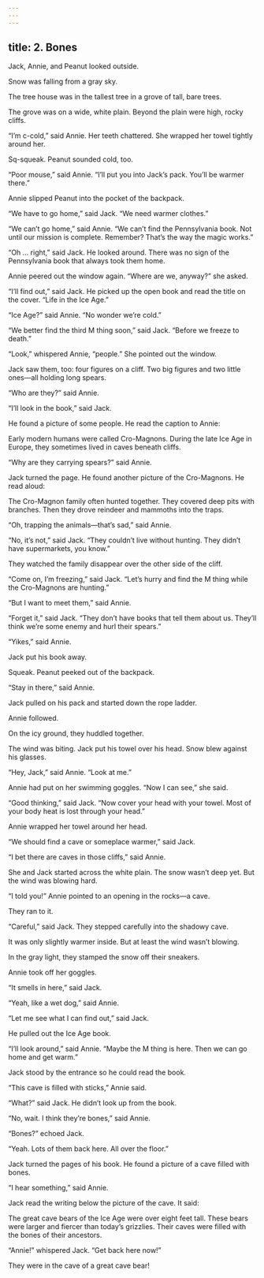 ```yaml
---
---
---
```

title: 2. Bones
---



Jack, Annie, and Peanut looked outside.

Snow was falling from a gray sky.

The tree house was in the tallest tree in a grove of tall, bare trees.

The grove was on a wide, white plain. Beyond the plain were high, rocky cliffs.

“I’m c-cold,” said Annie. Her teeth chattered. She wrapped her towel tightly around her.

Sq-squeak. Peanut sounded cold, too.

“Poor mouse,” said Annie. “I’ll put you into Jack’s pack. You’ll be warmer there.”

Annie slipped Peanut into the pocket of the backpack.

“We have to go home,” said Jack. “We need warmer clothes.”

“We can’t go home,” said Annie. “We can’t find the Pennsylvania book. Not until our mission is complete. Remember? That’s the way the magic works.”

“Oh … right,” said Jack. He looked around. There was no sign of the Pennsylvania book that always took them home.

Annie peered out the window again. “Where are we, anyway?” she asked.

“I’ll find out,” said Jack. He picked up the open book and read the title on the cover. “Life in the Ice Age.”



“Ice Age?” said Annie. “No wonder we’re cold.”

“We better find the third M thing soon,” said Jack. “Before we freeze to death.”

“Look,” whispered Annie, “people.” She pointed out the window.

Jack saw them, too: four figures on a cliff. Two big figures and two little ones—all holding long spears.

“Who are they?” said Annie.

“I’ll look in the book,” said Jack.

He found a picture of some people. He read the caption to Annie:

Early modern humans were called Cro-Magnons. During the late Ice Age in Europe, they sometimes lived in caves beneath cliffs.





“Why are they carrying spears?” said Annie.

Jack turned the page. He found another picture of the Cro-Magnons. He read aloud:

The Cro-Magnon family often hunted together. They covered deep pits with branches. Then they drove reindeer and mammoths into the traps.





“Oh, trapping the animals—that’s sad,” said Annie.

“No, it’s not,” said Jack. “They couldn’t live without hunting. They didn’t have supermarkets, you know.”

They watched the family disappear over the other side of the cliff.

“Come on, I’m freezing,” said Jack. “Let’s hurry and find the M thing while the Cro-Magnons are hunting.”

“But I want to meet them,” said Annie.

“Forget it,” said Jack. “They don’t have books that tell them about us. They’ll think we’re some enemy and hurl their spears.”

“Yikes,” said Annie.

Jack put his book away.

Squeak. Peanut peeked out of the backpack.

“Stay in there,” said Annie.

Jack pulled on his pack and started down the rope ladder.

Annie followed.

On the icy ground, they huddled together.

The wind was biting. Jack put his towel over his head. Snow blew against his glasses.

“Hey, Jack,” said Annie. “Look at me.”

Annie had put on her swimming goggles. “Now I can see,” she said.

“Good thinking,” said Jack. “Now cover your head with your towel. Most of your body heat is lost through your head.”

Annie wrapped her towel around her head.

“We should find a cave or someplace warmer,” said Jack.

“I bet there are caves in those cliffs,” said Annie.

She and Jack started across the white plain. The snow wasn’t deep yet. But the wind was blowing hard.

“I told you!” Annie pointed to an opening in the rocks—a cave.

They ran to it.

“Careful,” said Jack. They stepped carefully into the shadowy cave.

It was only slightly warmer inside. But at least the wind wasn’t blowing.

In the gray light, they stamped the snow off their sneakers.

Annie took off her goggles.

“It smells in here,” said Jack.

“Yeah, like a wet dog,” said Annie.

“Let me see what I can find out,” said Jack.

He pulled out the Ice Age book.

“I’ll look around,” said Annie. “Maybe the M thing is here. Then we can go home and get warm.”

Jack stood by the entrance so he could read the book.

“This cave is filled with sticks,” Annie said.

“What?” said Jack. He didn’t look up from the book.

“No, wait. I think they’re bones,” said Annie.

“Bones?” echoed Jack.

“Yeah. Lots of them back here. All over the floor.”

Jack turned the pages of his book. He found a picture of a cave filled with bones.

“I hear something,” said Annie.

Jack read the writing below the picture of the cave. It said:

The great cave bears of the Ice Age were over eight feet tall. These bears were larger and fiercer than today’s grizzlies. Their caves were filled with the bones of their ancestors.





“Annie!” whispered Jack. “Get back here now!”

They were in the cave of a great cave bear!